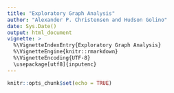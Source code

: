 ```yaml
---
title: "Exploratory Graph Analysis"
author: "Alexander P. Christensen and Hudson Golino"
date: Sys.Date()
output: html_document
vignette: >
  %\VignetteIndexEntry{Exploratory Graph Analysis}
  %\VignetteEngine{knitr::rmarkdown}
  %\VignetteEncoding{UTF-8}
  \usepackage[utf8]{inputenc}
---
```


```r
knitr::opts_chunk$set(echo = TRUE)
```


